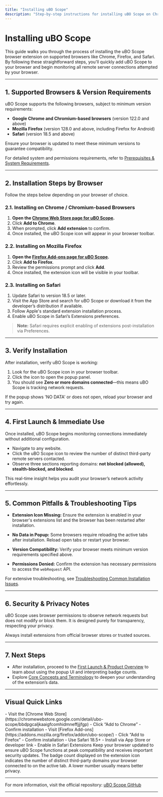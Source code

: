 ```yaml
---
title: "Installing uBO Scope"
description: "Step-by-step instructions for installing uBO Scope on Chrome, Firefox, and other supported browsers. Visual cues and direct download links make it easy for users to add the extension quickly and correctly."
---
```


# Installing uBO Scope

This guide walks you through the process of installing the uBO Scope browser extension on supported browsers like Chrome, Firefox, and Safari. By following these straightforward steps, you'll quickly add uBO Scope to your browser and begin monitoring all remote server connections attempted by your browser.

---

## 1. Supported Browsers & Version Requirements

uBO Scope supports the following browsers, subject to minimum version requirements:

- **Google Chrome and Chromium-based browsers** (version 122.0 and above)
- **Mozilla Firefox** (version 128.0 and above, including Firefox for Android)
- **Safari** (version 18.5 and above)

Ensure your browser is updated to meet these minimum versions to guarantee compatibility.

For detailed system and permissions requirements, refer to [Prerequisites & System Requirements](https://your-docs-path/getting-started/quick-setup/prerequisites-system-requirements).

---

## 2. Installation Steps by Browser

Follow the steps below depending on your browser of choice.

### 2.1. Installing on Chrome / Chromium-based Browsers

1. **Open the [Chrome Web Store page for uBO Scope](https://chromewebstore.google.com/detail/ubo-scope/bbdpgcaljkaaigfcomhidmneffjjjfgp).**
2. Click **Add to Chrome**.
3. When prompted, click **Add extension** to confirm.
4. Once installed, the uBO Scope icon will appear in your browser toolbar.

### 2.2. Installing on Mozilla Firefox

1. **Open the [Firefox Add-ons page for uBO Scope](https://addons.mozilla.org/firefox/addon/ubo-scope/).**
2. Click **Add to Firefox**.
3. Review the permissions prompt and click **Add**.
4. Once installed, the extension icon will be visible in your toolbar.

### 2.3. Installing on Safari

1. Update Safari to version 18.5 or later.
2. Visit the App Store and search for uBO Scope or download it from the developer’s distribution if available.
3. Follow Apple's standard extension installation process.
4. Enable uBO Scope in Safari’s Extensions preferences.

> **Note:** Safari requires explicit enabling of extensions post-installation via Preferences.

---

## 3. Verify Installation

After installation, verify uBO Scope is working:

1. Look for the uBO Scope icon in your browser toolbar.
2. Click the icon to open the popup panel.
3. You should see **Zero or more domains connected**—this means uBO Scope is tracking network requests.

If the popup shows 'NO DATA' or does not open, reload your browser and try again.

---

## 4. First Launch & Immediate Use

Once installed, uBO Scope begins monitoring connections immediately without additional configuration.

- Navigate to any website.
- Click the uBO Scope icon to review the number of distinct third-party remote servers contacted.
- Observe three sections reporting domains: **not blocked (allowed), stealth-blocked, and blocked**.

This real-time insight helps you audit your browser’s network activity effortlessly.

---

## 5. Common Pitfalls & Troubleshooting Tips

- **Extension Icon Missing:** Ensure the extension is enabled in your browser's extensions list and the browser has been restarted after installation.

- **No Data in Popup:** Some browsers require reloading the active tabs after installation. Reload open tabs or restart your browser.

- **Version Compatibility:** Verify your browser meets minimum version requirements specified above.

- **Permissions Denied:** Confirm the extension has necessary permissions to access the `webRequest` API.

For extensive troubleshooting, see [Troubleshooting Common Installation Issues](https://your-docs-path/getting-started/setup-and-validation/troubleshooting-common-issues).

---

## 6. Security & Privacy Notes

uBO Scope uses browser permissions to observe network requests but does not modify or block them. It is designed purely for transparency, respecting your privacy.

Always install extensions from official browser stores or trusted sources.

---

## 7. Next Steps

- After installation, proceed to the [First Launch & Product Overview](https://your-docs-path/getting-started/quick-setup/first-launch-and-overview) to learn about using the popup UI and interpreting badge counts.
- Explore [Core Concepts and Terminology](https://your-docs-path/overview/introduction-core-concepts/core-concepts-and-terminology) to deepen your understanding of the extension’s data.

---

## Visual Quick Links

<CardGroup cols={3}>
<Card title="Install on Chrome">
- Visit the [Chrome Web Store](https://chromewebstore.google.com/detail/ubo-scope/bbdpgcaljkaaigfcomhidmneffjjjfgp)
- Click “Add to Chrome”
- Confirm installation
</Card>
<Card title="Install on Firefox">
- Visit [Firefox Add-ons](https://addons.mozilla.org/firefox/addon/ubo-scope/)
- Click “Add to Firefox”
- Confirm installation
</Card>
<Card title="Install on Safari">
- Use Safari 18.5+
- Install via App Store or developer link
- Enable in Safari Extensions
</Card>
</CardGroup>

<Tip>
Keep your browser updated to ensure uBO Scope functions at peak compatibility and receives important security updates.
</Tip>

<Note>
The badge count displayed on the extension icon indicates the number of distinct third-party domains your browser connected to on the active tab. A lower number usually means better privacy.
</Note>

---

For more information, visit the official repository: [uBO Scope GitHub](https://github.com/gorhill/uBO-Scope)

---